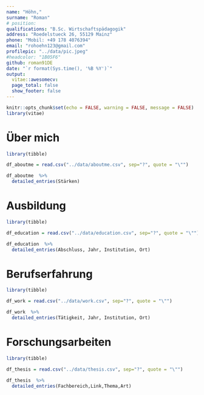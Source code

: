 ```yaml
---
name: "Höhn,"
surname: "Roman"
# position: 
qualifications: "B.Sc. Wirtschaftspädagogik"
address: "Roedelstueck 26, 55129 Mainz"
phone: "Mobil: +49 178 4076394"
email: "rohoehn123@gmail.com"
profilepic: "../data/pic.jpeg"
#headcolor: "1B05F6"
github: roman91DE
date: "`r format(Sys.time(), '%B %Y')`"
output: 
  vitae::awesomecv:
  page_total: false
  show_footer: false
---
```


```r
knitr::opts_chunk$set(echo = FALSE, warning = FALSE, message = FALSE)
library(vitae)
```


# Über mich

```r
library(tibble)

df_aboutme = read.csv("../data/aboutme.csv", sep="?", quote = "\"")

df_aboutme  %>%
  detailed_entries(Stärken)
```

# Ausbildung

```r
library(tibble)

df_education = read.csv("../data/education.csv", sep="?", quote = "\"")

df_education  %>%
  detailed_entries(Abschluss, Jahr, Institution, Ort)
```

# Berufserfahrung

```r
library(tibble)

df_work = read.csv("../data/work.csv", sep="?", quote = "\"")

df_work  %>%
  detailed_entries(Tätigkeit, Jahr, Institution, Ort)
```

# Forschungsarbeiten

```r
library(tibble)

df_thesis = read.csv("../data/thesis.csv", sep="?", quote = "\"")

df_thesis  %>%
  detailed_entries(Fachbereich,Link,Thema,Art)
```


